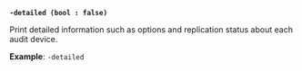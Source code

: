 <a id="audit-flag-detailed" />

**`-detailed (bool : false)`**

Print detailed information such as options and replication status about each
audit device.

**Example**: `-detailed`